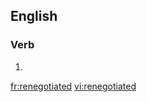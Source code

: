 ==English==

===Verb===
{{head|en|verb form}}

# {{en-past of|renegotiate}}

[[fr:renegotiated]]
[[vi:renegotiated]]